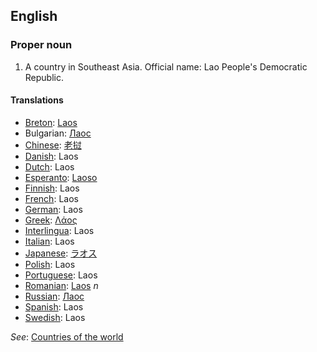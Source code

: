==English==

===Proper noun===

# A country in Southeast Asia. Official name: Lao People's Democratic Republic.

====Translations====
*[[Breton]]: [[Laos]]
*Bulgarian: [[Лаос]]
*[[Chinese]]: [[老挝]]
*[[Danish]]: Laos
*[[Dutch]]: Laos
*[[Esperanto]]: [[Laoso]]
*[[Finnish]]: Laos
*[[French]]: Laos
*[[German]]: Laos
*[[Greek]]: [[Λάος]]
*[[Interlingua]]: Laos
*[[Italian]]: Laos
*[[Japanese]]: [[ラオス]]
*[[Polish]]: Laos
*[[Portuguese]]: Laos
*[[Romanian]]: [[Laos]] ''n''
*[[Russian]]: [[Лаос]]
*[[Spanish]]: Laos
*[[Swedish]]: Laos

''See'': [[Countries of the world]]